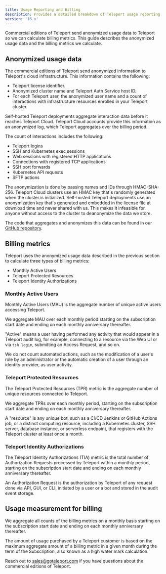 ```yaml
---
title: Usage Reporting and Billing
description: Provides a detailed breakdown of Teleport usage reporting and billing.
version: '16.x'
---
```


Commercial editions of Teleport send anonymized usage data to Teleport so we can
calculate billing metrics. This guide describes the anonymized usage data and
the billing metrics we calculate.

## Anonymized usage data

The commercial editions of Teleport send anonymized information to Teleport's
cloud infrastructure. This information contains the following:

- Teleport license identifier.
- Anonymized cluster name and Teleport Auth Service host ID.
- For each Teleport user, the anonymized user name and a count of interactions
  with infrastructure resources enrolled in your Teleport cluster.

Self-hosted Teleport deployments aggregate interaction data before it reaches
Teleport Cloud. Teleport Cloud accounts provide this information as an
anonymized log, which Teleport aggregates over the billing period.

The count of interactions includes the following:

- Teleport logins
- SSH and Kubernetes exec sessions
- Web sessions with registered HTTP applications
- Connections with registered TCP applications
- SSH port forwards
- Kubernetes API requests
- SFTP actions

The anonymization is done by passing names and IDs through HMAC-SHA-256.
Teleport Cloud clusters use an HMAC key that's randomly generated when
the cluster is initialized. Self-hosted Teleport deployments use an
anonymization key that's generated and embedded in the license file at
download time and never shared with us. This makes it infeasible for anyone
without access to the cluster to deanonymize the data we store.

The code that aggregates and anonymizes this data can be found in our [GitHub
repository](https://github.com/gravitational/teleport/tree/master/lib/usagereporter/teleport/aggregating).

## Billing metrics

Teleport uses the anonymized usage data described in the previous section to
calculate three types of billing metrics:

- Monthly Active Users
- Teleport Protected Resources
- Teleport Identity Authorizations

### Monthly Active Users

Monthly Active Users (MAU) is the aggregate number of unique
active users accessing Teleport.

We aggregate MAU over each monthly period starting on the subscription start date and ending on each
monthly anniversary thereafter.

"Active" means a user having performed any activity that would appear in a Teleport audit log, for example,
connecting to a resource via the Web UI or via `tsh login`, submitting an Access Request, and so on.

We do not count automated actions, such as the modification
of a user's role by an administrator or the automatic creation of a user
through an identity provider, as user activity.

### Teleport Protected Resources

The Teleport Protected Resources (TPR) metric is the aggregate number of unique resources connected to Teleport.

We aggregate TPRs over each monthly period,
starting on the subscription start date and ending on each monthly anniversary thereafter.

A "resource" is any unique bot, such as a CI/CD Jenkins or GitHub Actions job,
or a distinct computing resource, including a Kubernetes cluster, SSH server,
database instance, or serverless endpoint, that registers with the Teleport cluster at least once a month.

### Teleport Identity Authorizations

The Teleport Identity Authorizations (TIA) metric is the total number of Authorization Requests
processed by Teleport within a monthly period, starting on the subscription start date and ending
on each monthly anniversary thereafter.

An Authorization Request is the authorization by Teleport of any request done via API, GUI, or CLI,
initiated by a user or a bot and stored in the audit event storage.

## Usage measurement for billing

We aggregate all counts of the billing metrics on a monthly basis starting on
the subscription start date and ending on each monthly anniversary thereafter.

The amount of usage purchased by a Teleport customer is based on the maximum
aggregate amount of a billing metric in a given month during the term of the
Subscription, also known as a high water mark calculation.

Reach out to [sales@goteleport.com](mailto:sales@goteleport.com) if you have questions about the
commercial editions of Teleport.
